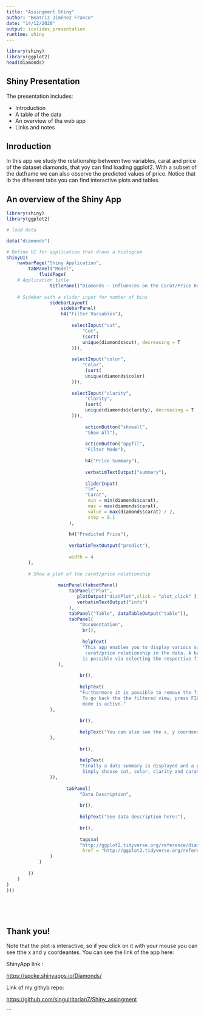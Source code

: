 ---
title: "Assingment Shiny"
author: "Beatriz Jiménez Franco"
date: "14/12/2020"
output: ioslides_presentation
runtime: shiny
---

```{r, warning=FALSE, message=FALSE}
library(shiny)
library(ggplot2)
head(diamonds)
```

## Shiny Presentation

The presentation includes:

- Introduction
- A table of the data
- An overview of tha web app
- Links and notes

## Inroduction

In this app we study the relationship between two variables, carat and price of the dataset diamonds, that yoy can find loading ggplot2. With a subset of the datframe we can also observe the predicted values of price. Notice that ib the difeerent tabs you can find interactive plots and tables.

## An overview of the Shiny App

```{r, echo=FALSE}
library(shiny)
library(ggplot2)

# load data

data("diamonds")

# Define UI for application that draws a histogram
shinyUI(
    navbarPage("Shiny Application",
        tabPanel("Model",
            fluidPage(
    # Application title
                titlePanel("Diamonds - Influences on the Carat/Price Relationship"),
    
    # Sidebar with a slider input for number of bins
                sidebarLayout(
                    sidebarPanel(
                    h4("Filter Variables"),
            
                        selectInput("cut",   
                            "Cut",
                            (sort(
                            unique(diamonds$cut), decreasing = T
                        ))),
            
                        selectInput("color",
                            "Color",
                             (sort(
                             unique(diamonds$color)
                        ))),
            
                        selectInput("clarity",
                             "Clarity",
                             (sort(
                             unique(diamonds$clarity), decreasing = T
                        ))),
            
                             actionButton("showall",
                             "Show All"),
            
                             actionButton("appfil",
                             "Filter Mode"),
            
                             h4("Price Summary"),
            
                             verbatimTextOutput("summary"),
            
                             sliderInput(
                             "lm",
                             "Carat",
                              min = min(diamonds$carat),
                              max = max(diamonds$carat),
                              value = max(diamonds$carat) / 2,
                              step = 0.1
                       ),
            
                       h4("Predicted Price"),
            
                       verbatimTextOutput("predict"),
            
                       width = 4
        ),
        
        # Show a plot of the carat/price relationship
        
                   mainPanel(tabsetPanel(
                       tabPanel("Plot", 
                          plotOutput("distPlot",click = "plot_click" ),
                          verbatimTextOutput("info")
                       ),       
                       tabPanel("Table", dataTableOutput("table")),
                       tabPanel(
                           "Documentation",
                            br(),
                
                            helpText(
                            "This app enables you to display various subsets of the diamond data set (as included in the ggplot2 R-package) and check the influence on the
                             carat/price relationship in the data. A basic linear model relationship is displayed based on the selected subset of the data and price prediction
                            is possible via selecting the respective filter variables and a carat value."
                   ),
                
                           br(),
                
                           helpText(
                           "Furthermore it is possible to remove the filter and display the whole dataset by pressing the button SHOW ALL.
                            To go back the the filtered view, press FILTER MODE and all your filters are reapplied. Per default, filter
                            mode is active."
                ),
                
                           br(),
                
                           helpText("You can also see the x, y coordenates by clicking the interactive plot."
                ),
                
                           br(),
                
                           helpText(
                           "Finally a data summary is displayed and a price can be predicted by selecting a subset of the data and choosing a carat value.
                            Simply choose cut, color, clarity and carat as you see fit and a value is predicted based on your selection."
                )),
            
                      tabPanel(
                           "Data Description",
                
                           br(),
                
                           helpText("See data description here:"),
                
                           br(),
                
                           tags$a(
                           "http://ggplot2.tidyverse.org/reference/diamonds.html",
                            href = "http://ggplot2.tidyverse.org/reference/diamonds.html"
                )
            )
            
        ))
    )
)
)))


  
 
```


## Thank you!

Note that the plot is interactive, so if you click on it with your mouse you can see tthe x and y coordeantes.
You can see the link of the app here:

ShinyApp link :

<https://spoke.shinyapps.io/Diamonds/>
 
Link of my githyb repo:

<https://github.com/singulritarian7/Shiny_assingment>
 
  
  
      
```


